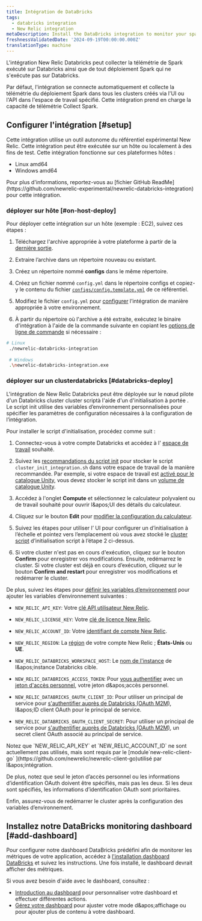 ```yaml
---
title: Intégration de DataBricks
tags:
  - databricks integration
  - New Relic integration
metaDescription: Install the DataBricks integration to monitor your spark metrics.
freshnessValidatedDate: '2024-09-19T00:00:00.000Z'
translationType: machine
---
```


L&apos;intégration New Relic Databricks peut collecter la télémétrie de Spark exécuté sur Databricks ainsi que de tout déploiement Spark qui ne s&apos;exécute pas sur Databricks.

Par défaut, l&apos;intégration se connecte automatiquement et collecte la télémétrie du déploiement Spark dans tous les clusters créés via l&apos;UI ou l&apos;API dans l&apos;espace de travail spécifié. Cette intégration prend en charge la capacité de télémétrie Collect Spark.

## Configurer l&apos;intégration [#setup]

Cette intégration utilise un outil autonome du référentiel expérimental New Relic. Cette intégration peut être exécutée sur un hôte ou localement à des fins de test. Cette intégration fonctionne sur ces plateformes hôtes :

* Linux amd64
* Windows amd64

<Callout variant="tip">
  Pour plus d&apos;informations, reportez-vous au [fichier GitHub ReadMe](https://github.com/newrelic-experimental/newrelic-databricks-integration) pour cette intégration.
</Callout>

### déployer sur hôte [#on-host-deploy]

Pour déployer cette intégration sur un hôte (exemple : EC2), suivez ces étapes :

1. Téléchargez l&apos;archive appropriée à votre plateforme à partir de la [dernière sortie](https://github.com/newrelic-experimental/newrelic-databricks-integration/releases).

2. Extraire l’archive dans un répertoire nouveau ou existant.

3. Créez un répertoire nommé **configs** dans le même répertoire.

4. Créez un fichier nommé `config.yml` dans le répertoire configs et copiez-y le contenu du fichier [`configs/config.template.yml`](https://github.com/newrelic-experimental/newrelic-databricks-integration/blob/main/configs/config.template.yml) de ce référentiel.

5. Modifiez le fichier `config.yml` pour [configurer](https://github.com/newrelic-experimental/newrelic-databricks-integration#configuration) l’intégration de manière appropriée à votre environnement.

6. À partir du répertoire où l&apos;archive a été extraite, exécutez le binaire d&apos;intégration à l&apos;aide de la commande suivante en copiant les [options de ligne de commande](https://github.com/newrelic-experimental/newrelic-databricks-integration#command-line-options) si nécessaire :

```bash
# Linux
 ./newrelic-databricks-integration 
 
 # Windows
 .\newrelic-databricks-integration.exe
```

### déployer sur un clusterdatabricks [#databricks-deploy]

L&apos;intégration de New Relic Databricks peut être déployée sur le nœud pilote d&apos;un Databricks cluster cluster scriptà l&apos;aide d&apos;un d&apos;initialisation à portée . Le script init utilise des variables d’environnement personnalisées pour spécifier les paramètres de configuration nécessaires à la configuration de l’intégration.

Pour installer le script d&apos;initialisation, procédez comme suit :

1. Connectez-vous à votre compte Databricks et accédez à l&apos; [espace de travail](https://docs.databricks.com/en/getting-started/concepts.html#accounts-and-workspaces) souhaité.

2. Suivez les [recommandations du script init](https://docs.databricks.com/en/init-scripts/index.html#recommendations-for-init-scripts) pour stocker le script `cluster_init_integration.sh` dans votre espace de travail de la manière recommandée. Par exemple, si votre espace de travail est [activé pour le catalogue Unity](https://docs.databricks.com/en/data-governance/unity-catalog/get-started.html#step-1-confirm-that-your-workspace-is-enabled-for-unity-catalog), vous devez stocker le script init dans un [volume de catalogue Unity](https://docs.databricks.com/en/ingestion/file-upload/upload-to-volume.html).

3. Accédez à l&apos;onglet **Compute** et sélectionnez le calculateur polyvalent ou de travail souhaité pour ouvrir l&amp;apos;UI des détails du calculateur.

4. Cliquez sur le bouton **Edit** pour [modifier la configuration du calculateur](https://docs.databricks.com/en/compute/clusters-manage.html#edit-a-compute).

5. Suivez les étapes pour utiliser l’ UI pour configurer un d’initialisation à l’échelle et pointez vers l’emplacement où vous avez stocké le [cluster script](https://docs.databricks.com/en/init-scripts/cluster-scoped.html#configure-a-cluster-scoped-init-script-using-the-ui) d’initialisation script à l’étape 2 ci-dessus.

6. Si votre cluster n&apos;est pas en cours d&apos;exécution, cliquez sur le bouton **Confirm** pour enregistrer vos modifications. Ensuite, redémarrez le cluster. Si votre cluster est déjà en cours d’exécution, cliquez sur le bouton **Confirm and restart** pour enregistrer vos modifications et redémarrer le cluster.

De plus, suivez les étapes pour [définir les variables d’environnement](https://docs.databricks.com/en/compute/configure.html#environment-variables) pour ajouter les variables d’environnement suivantes :

* `NEW_RELIC_API_KEY`: Votre [clé API utilisateur New Relic](/docs/apis/intro-apis/new-relic-api-keys/#user-key).

* `NEW_RELIC_LICENSE_KEY`: Votre [clé de licence New Relic](/docs/apis/intro-apis/new-relic-api-keys/#license-key).

* `NEW_RELIC_ACCOUNT_ID`: Votre [identifiant de compte New Relic](/docs/accounts/accounts-billing/account-structure/account-id/).

* `NEW_RELIC_REGION`: La [région](/docs/accounts/accounts-billing/account-setup/choose-your-data-center/#regions-availability) de votre compte New Relic ; **États-Unis** ou **UE**.

* `NEW_RELIC_DATABRICKS_WORKSPACE_HOST`: Le [nom de l&apos;instance](https://docs.databricks.com/en/workspace/workspace-details.html) de l&amp;apos;instance Databricks cible.

* `NEW_RELIC_DATABRICKS_ACCESS_TOKEN`: Pour [vous authentifier](https://github.com/newrelic-experimental/newrelic-databricks-integration#authentication) avec un [jeton d&apos;accès personnel](https://docs.databricks.com/en/dev-tools/auth/pat.html#databricks-personal-access-tokens-for-workspace-users), votre jeton d&amp;apos;accès personnel.

* `NEW_RELIC_DATABRICKS_OAUTH_CLIENT_ID`: Pour utiliser un principal de service pour [s&apos;authentifier auprès de Databricks (OAuth M2M)](https://docs.databricks.com/en/dev-tools/auth/oauth-m2m.html), l&amp;apos;ID client OAuth pour le principal de service.

* `NEW_RELIC_DATABRICKS_OAUTH_CLIENT_SECRET`: Pour utiliser un principal de service pour [s&apos;authentifier auprès de Databricks (OAuth M2M)](https://docs.databricks.com/en/dev-tools/auth/oauth-m2m.html), un secret client OAuth associé au principal de service.

<Callout variant="tip">
  Notez que `NEW_RELIC_API_KEY` et `NEW_RELIC_ACCOUNT_ID` ne sont actuellement pas utilisés, mais sont requis par le [module`new-relic-client-go` ](https://github.com/newrelic/newrelic-client-go)utilisé par l&amp;apos;intégration.

  De plus, notez que seul le jeton d’accès personnel ou les informations d’identification OAuth doivent être spécifiés, mais pas les deux. Si les deux sont spécifiés, les informations d’identification OAuth sont prioritaires.

  Enfin, assurez-vous de redémarrer le cluster après la configuration des variables d’environnement.
</Callout>

## Installez notre DataBricks monitoring dashboard [#add-dashboard]

Pour configurer notre dashboard DataBricks prédéfini afin de monitorer les métriques de votre application, accédez à [l&apos;installation dashboard DataBricks](https://one.newrelic.com/marketplace?state=34e67b15-4fe1-28ef-ff41-99658fb36820) et suivez les instructions. Une fois installé, le dashboard devrait afficher des métriques.

Si vous avez besoin d&apos;aide avec le dashboard, consultez :

* [Introduction au dashboard](/docs/query-your-data/explore-query-data/dashboards/introduction-dashboards) pour personnaliser votre dashboard et effectuer différentes actions.
* [Gérez votre dashboard](/docs/query-your-data/explore-query-data/dashboards/manage-your-dashboard) pour ajuster votre <InlinePopover type="dashboards" />mode d&amp;apos;affichage ou pour ajouter plus de contenu à votre dashboard.